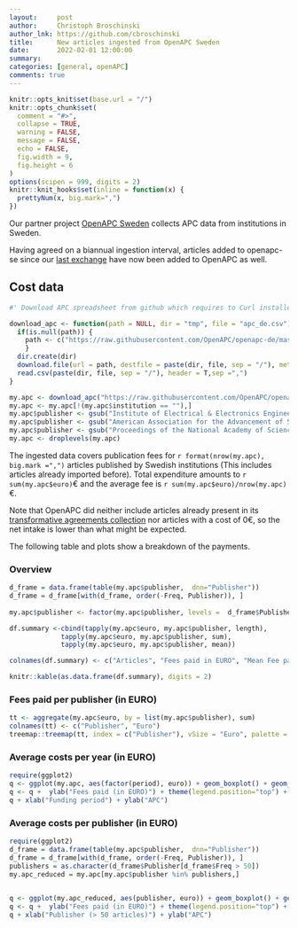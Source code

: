 ```yaml
---
layout:     post
author:     Christoph Broschinski
author_lnk: https://github.com/cbroschinski
title:      New articles ingested from OpenAPC Sweden
date:       2022-02-01 12:00:00
summary:    
categories: [general, openAPC]
comments: true
---
```



```r
knitr::opts_knit$set(base.url = "/")
knitr::opts_chunk$set(
  comment = "#>",
  collapse = TRUE,
  warning = FALSE, 
  message = FALSE,
  echo = FALSE,
  fig.width = 9,
  fig.height = 6
)
options(scipen = 999, digits = 2)
knitr::knit_hooks$set(inline = function(x) {
  prettyNum(x, big.mark=",")
})
```

Our partner project [OpenAPC Sweden](https://github.com/Kungbib/openapc-se) collects APC data from institutions in Sweden. 

Having agreed on a biannual ingestion interval, articles added to openapc-se since our [last exchange](https://openapc.github.io/general/openapc/2021/07/15/openapc-se/) have now been added to OpenAPC as well.


## Cost data

```r
#' Download APC spreadsheet from github which requires to Curl installed

download_apc <- function(path = NULL, dir = "tmp", file = "apc_de.csv"){
  if(is.null(path)) {
    path <- c("https://raw.githubusercontent.com/OpenAPC/openapc-de/master/data/apc_de.csv")
    } 
  dir.create(dir) 
  download.file(url = path, destfile = paste(dir, file, sep = "/"), method = "curl")
  read.csv(paste(dir, file, sep = "/"), header = T,sep =",")
}

my.apc <- download_apc("https://raw.githubusercontent.com/OpenAPC/openapc-de/master/data/openapc-se/apc_se_enriched.csv")
my.apc <- my.apc[!(my.apc$institution == ""),]
my.apc$publisher <- gsub("Institute of Electrical & Electronics Engineers \\(IEEE\\)", "IEEE", my.apc$publisher)
my.apc$publisher <- gsub("American Association for the Advancement of Science \\(AAAS\\)", "AAAS", my.apc$publisher)
my.apc$publisher <- gsub("Proceedings of the National Academy of Sciences", "PNAS", my.apc$publisher)
my.apc <- droplevels(my.apc)

```

The ingested data covers publication fees for `r format(nrow(my.apc), big.mark =",")` articles published by Swedish institutions (This includes articles already imported before). Total expenditure amounts to `r sum(my.apc$euro)`€ and the average fee is `r sum(my.apc$euro)/nrow(my.apc)`€.

Note that OpenAPC did neither include articles already present in its [transformative agreements collection](https://github.com/OpenAPC/openapc-de/tree/master/data/transformative_agreements) nor articles with a cost of 0€, so the net intake is lower than what might be expected.

The following table and plots show a breakdown of the payments.

### Overview

```r
d_frame = data.frame(table(my.apc$publisher,  dnn="Publisher"))                 
d_frame = d_frame[with(d_frame, order(-Freq, Publisher)), ]                                           
                                    
my.apc$publisher <- factor(my.apc$publisher, levels =  d_frame$Publisher)

df.summary <-cbind(tapply(my.apc$euro, my.apc$publisher, length),
             tapply(my.apc$euro, my.apc$publisher, sum),
             tapply(my.apc$euro, my.apc$publisher, mean))

colnames(df.summary) <- c("Articles", "Fees paid in EURO", "Mean Fee paid")

knitr::kable(as.data.frame(df.summary), digits = 2)
```

### Fees paid per publisher (in EURO)

```r
tt <- aggregate(my.apc$euro, by = list(my.apc$publisher), sum)
colnames(tt) <- c("Publisher", "Euro")
treemap::treemap(tt, index = c("Publisher"), vSize = "Euro", palette = "Paired")
```

###  Average costs per year (in EURO)

```r
require(ggplot2)
q <- ggplot(my.apc, aes(factor(period), euro)) + geom_boxplot() + geom_point()
q <- q +  ylab("Fees paid (in EURO)") + theme(legend.position="top") + theme_bw(base_size = 18)
q + xlab("Funding period") + ylab("APC")
```

###  Average costs per publisher (in EURO)

```r
require(ggplot2)
d_frame = data.frame(table(my.apc$publisher,  dnn="Publisher"))                 
d_frame = d_frame[with(d_frame, order(-Freq, Publisher)), ]
publishers = as.character(d_frame$Publisher[d_frame$Freq > 50])
my.apc_reduced = my.apc[my.apc$publisher %in% publishers,]

  
q <- ggplot(my.apc_reduced, aes(publisher, euro)) + geom_boxplot() + geom_point()
q <- q +  ylab("Fees paid (in EURO)") + theme(legend.position="top") + theme_bw(base_size = 18) + coord_flip()
q + xlab("Publisher (> 50 articles)") + ylab("APC")
```
